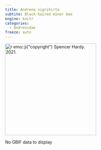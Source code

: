 ```yaml
---
title: Andrena nigrihirta
subtite: Black-haired miner bee
engine: knitr
categories:
  - Andrenidae
freeze: auto
---
```

[![`r emo::ji("copyright")` Spencer Hardy. 2021.](/files/no_bee.png){height=300}](https://inaturalist.ca/observations/78763551)

No GBIF data to display
